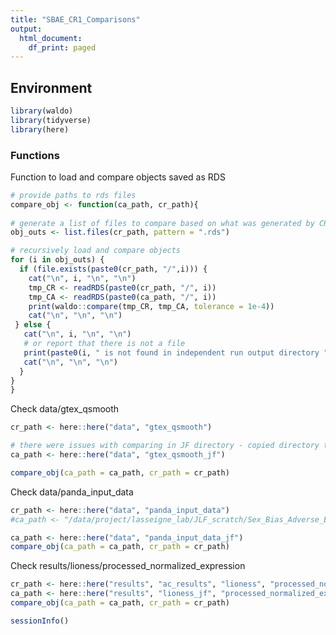 ```yaml
---
title: "SBAE_CR1_Comparisons"
output:
  html_document:
    df_print: paged
---
```


## Environment 

```r
library(waldo)
library(tidyverse)
library(here)
```


### Functions

Function to load and compare objects saved as RDS
```r
# provide paths to rds files
compare_obj <- function(ca_path, cr_path){
  
# generate a list of files to compare based on what was generated by CR  
obj_outs <- list.files(cr_path, pattern = ".rds")

# recursively load and compare objects
for (i in obj_outs) {
  if (file.exists(paste0(cr_path, "/",i))) {
    cat("\n", i, "\n", "\n")
    tmp_CR <- readRDS(paste0(cr_path, "/", i))
    tmp_CA <- readRDS(paste0(ca_path, "/", i))
    print(waldo::compare(tmp_CR, tmp_CA, tolerance = 1e-4))
    cat("\n", "\n", "\n")
 } else {
   cat("\n", i, "\n", "\n")
   # or report that there is not a file
   print(paste0(i, " is not found in independent run output directory "))
   cat("\n", "\n", "\n")
  }
} 
}
```

Check data/gtex_qsmooth

```r

cr_path <- here::here("data", "gtex_qsmooth")

# there were issues with comparing in JF directory - copied directory to CR directory
ca_path <- here::here("data", "gtex_qsmooth_jf") 

compare_obj(ca_path = ca_path, cr_path = cr_path)

```

Check data/panda_input_data

```r
cr_path <- here::here("data", "panda_input_data")
#ca_path <- "/data/project/lasseigne_lab/JLF_scratch/Sex_Bias_Adverse_Events/data/panda_input_data"

ca_path <- here::here("data", "panda_input_data_jf") 
compare_obj(ca_path = ca_path, cr_path = cr_path)
```


Check results/lioness/processed_normalized_expression

```r
cr_path <- here::here("results", "ac_results", "lioness", "processed_normalized_expression")
ca_path <- here::here("results", "lioness_jf", "processed_normalized_expression")
compare_obj(ca_path = ca_path, cr_path = cr_path)
```
```r
sessionInfo()
```


